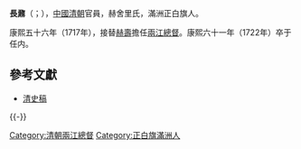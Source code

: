 '''長鼐'''（{{lang-mnc|ᠴᠠᠩᠨᠠᡳ|v=cangnai}}；{{bd|？||1722年||}}），[[中國|中國]][[清朝|清朝]]官員，赫舍里氏，滿洲正白旗人。

康熙五十六年（1717年），接替[[赫壽|赫壽]]擔任[[兩江總督|兩江總督]]。康熙六十一年（1722年）卒于任内。

==參考文獻==
*[[清史稿|清史稿]]

{{-}}
{{start box}}
{{s-off}}
{{succession box|[[赫壽|赫壽]]|[[查弼納|查弼納]]|[[兩江總督|兩江總督]]|<small>康熙五十六年四月甲辰－康熙六十一年十月<br />（1717年5月30日－1722年11月）</small>}}
{{end box}}

{{DEFAULTSORT:C长}}
[[Category:清朝兩江總督|Category:清朝兩江總督]]
[[Category:正白旗滿洲人|Category:正白旗滿洲人]]